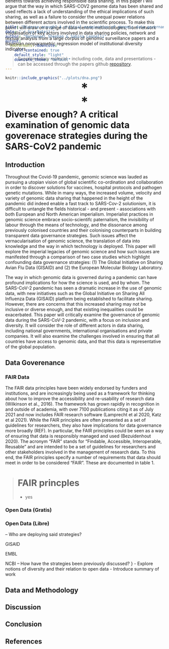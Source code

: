 ```yaml
---
title: "Diverse enough? A critical examination of genomic data governance strategies during the SARS-CoV2 pandemic"
date: "`r Sys.Date()`"
author: "Nathanael Sheehan & Sabina Leonelli"
output:
  rmdformats::downcute:
    self_contained: true
    default_style: "light"
    downcute_theme: "default"

---
```



```r
knitr::include_graphics("../plots/dna.png")
```

<p style="text-align:center;font-size:3em;margin-bottom:-15vh"> <b>*</b></p>

# Abstract
FAIR, Free and Open are conflicting concepts regarding data sharing. The differences in these philosophies are exemplified in the case of SARS-Cov2 Nucleotide Sequence databases where all three of these policies have been implemented by a range of institutions. The Global Initiative on Sharing Avian Flu Data (GISAID) have shared virus data through a restricted access repository, the European Molecular Biology Laboratory (EMBL) shared their data under the FAIR principles and the National Center for Biotechnology Information (NCBI) guarantees free and unrestricted access to virus data. We examine each of these databases and discuss their limitations and benefits towards achieving responsible data sharing. In this paper I will argue that the way in which SARS-COV2 genome data has been shared and used reflects a lack of understanding of the ethical implications of such sharing, as well as a failure to consider the unequal power relations between different actors involved in the scientific process. To make this point I will draw on a range of data-centric methodologies, from network visualisation of key actors involved in data sharing policies, network and textual analysis from a large corpus of genomic surveillance papers and a Bayesian nonparametric regression model of institutional diversity indicators. 

> Supplementary material - including code, data and presentations - can be accessed through the papers github [repository](https://github.com/natesheehan/OPEN-GM/). 

<p style="text-align:center;font-size:3em"> <b>*</b></p>


# Diverse enough? A critical examination of genomic data goverenace strategies during the SARS-CoV2 pandemic

## Introduction

Throughout the Covid-19 pandemic, genomic science was lauded as pursuing a utopian vision of global scientific co-ordination and collaboration in order to discover solutions for vaccines, hospital protocols and pathogen genetic mutations. While in many ways, the increased volume, velocity and variety of genomic data sharing that happened in the height of the pandemic did indeed enable a fast track to SARS-Cov-2 solutionism, it is difficult to untangle the fields historical - and present - associations with both European and North American imperialism. Imperialist practices in genomic science embrace socio-scientifc paternalism, the invisibility of labour through the means of technology, and the dissonance among previously colonised countries and their colonising counterparts in building transparent data governance strategies. Such issues affect the vernacularisation of genomic science, the translation of data into knowledge and the way in which technology is deployed. This paper will explore the imperial legacies of genomic science and how such issues are manifested through a comparison of two case studies which highlight confounding data governance strategies: (1) The Global Initiative on Sharing Avian Flu Data (GISAID) and (2) the European Molecular Biology Laboratory. 

The way in which genomic data is governed during a pandemic can have profound implications for how the science is used, and by whom. The SARS-CoV-2 pandemic has seen a dramatic increase in the use of genomic data, with new initiatives such as the Global Initiative on Sharing All Influenza Data (GISAID) platform being established to facilitate sharing. However, there are concerns that this increased sharing may not be inclusive or diverse enough, and that existing inequalities could be exacerbated. This paper will critically examine the governance of genomic data during the SARS-CoV-2 pandemic, with a focus on inclusion and diversity. It will consider the role of different actors in data sharing, including national governments, international organisations and private companies. It will also examine the challenges involved in ensuring that all countries have access to genomic data, and that this data is representative of the global population.

## Data Goverenance

### FAIR Data
The FAIR data principles have been widely endorsed by funders and institutions, and are increasingly being used as a framework for thinking about how to improve the accessibility and re-usability of research data (Wilkinson et al., 2016).  The framework has grown rapidly in recognition in and outside of academia, with over 7100 publications citing it as of July 2021 and now includes FAIR research software (Lamprecht et al 2020, Katz et al 2021). While the FAIR principles are often presented as a set of guidelines for researchers, they also have implications for data governance more broadly (REF). In particular, the FAIR principles could be seen as a way of ensuring that data is responsibly managed and used (Bezuidenhout 2020). The acronym “FAIR” stands for “Findable, Accessible, Interoperable, Reusable” and are intended to be a set of guidelines for researchers and other stakeholders involved in the management of research data. To this end, the FAIR principles specify a number of requirements that data should meet in order to be considered “FAIR”. These are documented in table 1. 

> # FAIR princples
> - yes

### Open Data (Gratis)

### Open Data (Libre)


-- Who are deploying said strategies?

GISAID

EMBL

NCBI
-- How have the strategies been previously discussed?
}
- Explore notions of diversity and their relation to open data
- Introduce summary of work

## Data and Methodology

## Discussion

## Conclusion

## References
